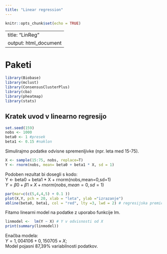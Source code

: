 ```yaml
---
title: "Linear regression"
---
```


 
```r
knitr::opts_chunk$set(echo = TRUE)
```

---
title: "LinReg"
output: html_document
---
# Paketi
```r
library(Biobase)
library(mclust)
library(ConsensusClusterPlus)
library(cba)
library(pheatmap)
library(stats)
```
## Kratek uvod v linearno regresijo 

```r
set.seed(159)
nobs <- 1000
beta0 <- 1 #presek
beta1 <- 0.15 #naklon
```
Simulirajmo podatke odvisne spremenljivke (npr. leta med 15-75).

```r
X <- sample(15:75, nobs, replace=T)
Y <- rnorm(nobs, mean= beta0 + beta1 * X, sd = 1)
```
Podoben rezultat bi dosegli s kodo:  
Y <- beta0 + beta1 * X + rnorm(nobs,mean=0,sd=1)  
$Y = \beta0 + \beta1 \times X + rnorm(nobs,mean=0,sd=1)$
```r
par(mar=c(c(5,4,4,5) + 0.1 ))
plot(X,Y, pch = 20, xlab = "leta", ylab ="izrazanje")
abline(beta0, beta1, col = "red", lty =3, lwd = 2) # regresijska premica
```

Fitamo linearni model na podatke z uporabo funkcije lm.

```r
linmodel <-  lm(Y ~ X) # Y v odvisnosti od X
print(summary(linmodel))
```
Enačba modela:  
$Y = 1,004106 + 0,150705 \times X$;  
Model pojasni 87,39% variabilnosti podatkov.
